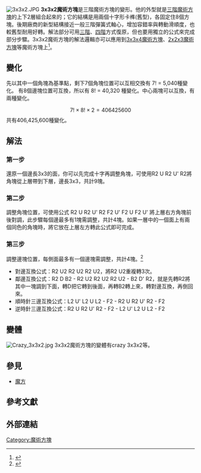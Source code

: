 {{noteTA
|T=zh:3x3x2魔術方塊;zh-hans:3x3x2魔方;zh-hk:3x3x2扭計骰;zh-tw:3x3x2魔術方塊;
|1=zh-hans:魔方;zh-hk:扭計骰;zh-tw:魔術方塊;
}}
[[File:3x3x2.JPG|thumb]]
'''3x3x2魔術方塊'''是三階魔術方塊的變形。他的外型就是[[三階魔術方塊|三階魔術方塊]]的上下2層組合起來的；它的結構是用兩個十字形卡榫(舊型)，各固定住8個方塊。後期廠商的新型結構接近一般三階彈簧式軸心，增加容錯率與轉動滑順度，也較舊型耐用好轉。解法部分可用[[三階魔術方塊|三階]]、[[四階魔術方塊|四階]]方式復原，但也要用獨立的公式來完成部分步驟。3x3x2魔術方塊的解法邏輯亦可以應用到[[3x3x4魔術方塊|3x3x4魔術方塊]]、[[2x2x3魔術方塊|2x2x3魔術方塊]]等魔術方塊上<ref>{{cite web| url=https://maru.tw/solve-cube/solutions/solutions-special-cubes/solution-3x3x2| title=3x3x2 碟型方塊解法| publisher=maru.tw| access-date=2021-05-03| archive-date=2021-01-17| archive-url=https://web.archive.org/web/20210117183124/https://maru.tw/solve-cube/solutions/solutions-special-cubes/solution-3x3x2}}</ref>。

== 變化 ==
先以其中一個角塊為基準點，剩下7個角塊位置可以互相交換有 7! = 5,040種變化。
有8個邊塊位置可互換，所以有 8! = 40,320 種變化。中心兩塊可以互換，有兩種變化。
:<math>7! \times 8! \times 2 = 406425600</math>
共有406,425,600種變化。
== 解法 ==
===第一步===
還原一個邊長3x3的面，你可以先完成十字再調整角塊，可使用R2 U R2 U' R2將角塊從上層帶到下層，邊長3x3，共計9塊。
===第二步===
調整角塊位置，可使用公式 R2 U R2 U' R2 F2 U' F2 U F2 U' 將上層右方角塊前後對調，此步驟每個邊最多有1塊需調整，共計4塊。如果一層中的一個面上有兩個同色的角塊時，將它放在上層左方轉此公式即可完成。
===第三步===
調整邊塊位置，每側面最多有一個邊塊需調整，共計4塊。<ref>{{cite web|url=http://www.davidguo.idv.tw/cube/332.htm|title=3x3x2方塊探討|publisher=davidguo.idv.tw|access-date=2012-09-01|archive-date=2011-12-03|archive-url=https://web.archive.org/web/20111203211530/http://www.davidguo.idv.tw/Cube/332.htm}}</ref>
*對邊互換公式：R2 U2 R2 U2 R2 U2，將R2 U2重複轉3次。
*鄰邊互換公式：R2 D B2 - R2 U2 R2 U2 R2 U2 - B2 D' R2，就是先轉R2將其中一塊調到下面，轉D把它轉到後面，再轉B2轉上來，轉對邊互換，再倒回來。
*順時針三邊互換公式：L2 U' L2 U L2 - F2 - R2 U R2 U' R2 - F2
*逆時針三邊互換公式：R2 U R2 U' R2 - F2 - L2 U' L2 U L2 - F2

== 變體 ==
[[File:Crazy_3x3x2.jpg|right]]
3x3x2魔術方塊的變體有crazy 3x3x2等。

== 參見 ==
*[[魔方|魔方]]
== 參考文獻 ==
<references/>

== 外部連結 ==

{{魔方}}

[[Category:魔術方塊|Category:魔術方塊]]